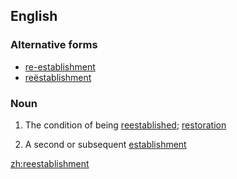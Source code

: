 ==English==

===Alternative forms===
*[[re-establishment]]
* [[reëstablishment]]

===Noun===
{{en-noun|s|-}}

# {{context|uncountable|lang=en}} The condition of being [[reestablish]]ed; [[restoration]]
# {{context|countable|lang=en}} A second or subsequent [[establishment]]

[[zh:reestablishment]]